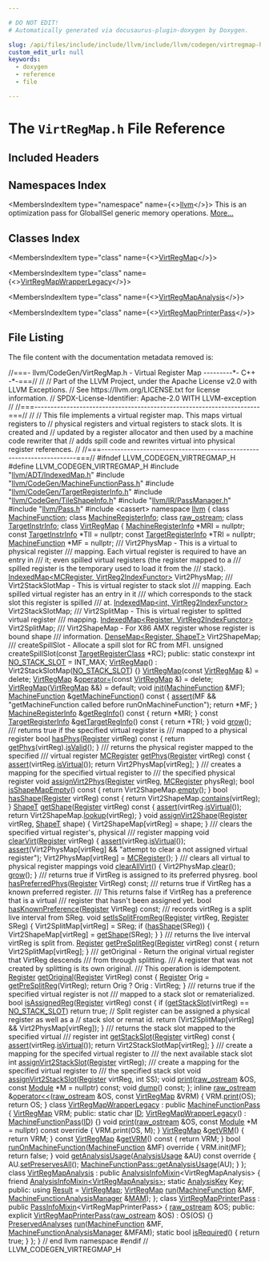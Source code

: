 ```yaml
---

# DO NOT EDIT!
# Automatically generated via docusaurus-plugin-doxygen by Doxygen.

slug: /api/files/include/include/llvm/include/llvm/codegen/virtregmap-h
custom_edit_url: null
keywords:
  - doxygen
  - reference
  - file

---
```





# The `VirtRegMap.h` File Reference

<DoxygenPage pluginConfig={pluginConfig}>



## Included Headers

<IncludesList>
<IncludesListItem
  filePath="llvm/ADT/IndexedMap.h"
  permalink="/docs/api/files/include/include/llvm/include/llvm/adt/indexedmap-h"
  isLocal="true" />
<IncludesListItem
  filePath="llvm/CodeGen/MachineFunctionPass.h"
  permalink="/docs/api/files/include/include/llvm/include/llvm/codegen/machinefunctionpass-h"
  isLocal="true" />
<IncludesListItem
  filePath="llvm/CodeGen/TargetRegisterInfo.h"
  permalink="/docs/api/files/include/include/llvm/include/llvm/codegen/targetregisterinfo-h"
  isLocal="true" />
<IncludesListItem
  filePath="llvm/CodeGen/TileShapeInfo.h"
  permalink="/docs/api/files/include/include/llvm/include/llvm/codegen/tileshapeinfo-h"
  isLocal="true" />
<IncludesListItem
  filePath="llvm/IR/PassManager.h"
  permalink="/docs/api/files/include/include/llvm/include/llvm/ir/passmanager-h"
  isLocal="true" />
<IncludesListItem
  filePath="llvm/Pass.h"
  permalink="/docs/api/files/include/include/llvm/pass-h"
  isLocal="true" />
<IncludesListItem
  filePath="cassert"
  permalink=""
  isLocal="false" />
</IncludesList>

## Namespaces Index

<MembersIndex>

<MembersIndexItem
  type="namespace"
  name={<><a href="/docs/api/namespaces/llvm">llvm</a></>}>
This is an optimization pass for GlobalISel generic memory operations. <a href="/docs/api/namespaces/llvm/#details">More...</a>
</MembersIndexItem>

</MembersIndex>

## Classes Index

<MembersIndex>

<MembersIndexItem
  type="class"
  name={<><a href="/docs/api/classes/llvm/virtregmap">VirtRegMap</a></>}>
</MembersIndexItem>

<MembersIndexItem
  type="class"
  name={<><a href="/docs/api/classes/llvm/virtregmapwrapperlegacy">VirtRegMapWrapperLegacy</a></>}>
</MembersIndexItem>

<MembersIndexItem
  type="class"
  name={<><a href="/docs/api/classes/llvm/virtregmapanalysis">VirtRegMapAnalysis</a></>}>
</MembersIndexItem>

<MembersIndexItem
  type="class"
  name={<><a href="/docs/api/classes/llvm/virtregmapprinterpass">VirtRegMapPrinterPass</a></>}>
</MembersIndexItem>

</MembersIndex>


## File Listing

The file content with the documentation metadata removed is:

<ProgramListing>

<Link id="l00001" /><CodeLine lineNumber="1"><span class="doxyHighlightComment">//===- llvm/CodeGen/VirtRegMap.h - Virtual Register Map ---------&#42;- C++ -&#42;-===//</span></CodeLine>
<Link id="l00002" /><CodeLine lineNumber="2"><span class="doxyHighlightComment">//</span></CodeLine>
<Link id="l00003" /><CodeLine lineNumber="3"><span class="doxyHighlightComment">// Part of the LLVM Project, under the Apache License v2.0 with LLVM Exceptions.</span></CodeLine>
<Link id="l00004" /><CodeLine lineNumber="4"><span class="doxyHighlightComment">// See https://llvm.org/LICENSE.txt for license information.</span></CodeLine>
<Link id="l00005" /><CodeLine lineNumber="5"><span class="doxyHighlightComment">// SPDX-License-Identifier: Apache-2.0 WITH LLVM-exception</span></CodeLine>
<Link id="l00006" /><CodeLine lineNumber="6"><span class="doxyHighlightComment">//</span></CodeLine>
<Link id="l00007" /><CodeLine lineNumber="7"><span class="doxyHighlightComment">//===----------------------------------------------------------------------===//</span></CodeLine>
<Link id="l00008" /><CodeLine lineNumber="8"><span class="doxyHighlightComment">//</span></CodeLine>
<Link id="l00009" /><CodeLine lineNumber="9"><span class="doxyHighlightComment">// This file implements a virtual register map. This maps virtual registers to</span></CodeLine>
<Link id="l00010" /><CodeLine lineNumber="10"><span class="doxyHighlightComment">// physical registers and virtual registers to stack slots. It is created and</span></CodeLine>
<Link id="l00011" /><CodeLine lineNumber="11"><span class="doxyHighlightComment">// updated by a register allocator and then used by a machine code rewriter that</span></CodeLine>
<Link id="l00012" /><CodeLine lineNumber="12"><span class="doxyHighlightComment">// adds spill code and rewrites virtual into physical register references.</span></CodeLine>
<Link id="l00013" /><CodeLine lineNumber="13"><span class="doxyHighlightComment">//</span></CodeLine>
<Link id="l00014" /><CodeLine lineNumber="14"><span class="doxyHighlightComment">//===----------------------------------------------------------------------===//</span></CodeLine>
<Link id="l00015" /><CodeLine lineNumber="15"></CodeLine>
<Link id="l00016" /><CodeLine lineNumber="16"><span class="doxyHighlightPreprocessor">#ifndef LLVM&#95;CODEGEN&#95;VIRTREGMAP&#95;H</span></CodeLine>
<Link id="l00017" /><CodeLine lineNumber="17"><span class="doxyHighlightPreprocessor">#define LLVM&#95;CODEGEN&#95;VIRTREGMAP&#95;H</span></CodeLine>
<Link id="l00018" /><CodeLine lineNumber="18"></CodeLine>
<Link id="l00019" /><CodeLine lineNumber="19"><span class="doxyHighlightPreprocessor">#include &quot;<a href="/docs/api/files/include/include/llvm/include/llvm/adt/indexedmap-h">llvm/ADT/IndexedMap.h</a>&quot;</span></CodeLine>
<Link id="l00020" /><CodeLine lineNumber="20"><span class="doxyHighlightPreprocessor">#include &quot;<a href="/docs/api/files/include/include/llvm/include/llvm/codegen/machinefunctionpass-h">llvm/CodeGen/MachineFunctionPass.h</a>&quot;</span></CodeLine>
<Link id="l00021" /><CodeLine lineNumber="21"><span class="doxyHighlightPreprocessor">#include &quot;<a href="/docs/api/files/include/include/llvm/include/llvm/codegen/targetregisterinfo-h">llvm/CodeGen/TargetRegisterInfo.h</a>&quot;</span></CodeLine>
<Link id="l00022" /><CodeLine lineNumber="22"><span class="doxyHighlightPreprocessor">#include &quot;<a href="/docs/api/files/include/include/llvm/include/llvm/codegen/tileshapeinfo-h">llvm/CodeGen/TileShapeInfo.h</a>&quot;</span></CodeLine>
<Link id="l00023" /><CodeLine lineNumber="23"><span class="doxyHighlightPreprocessor">#include &quot;<a href="/docs/api/files/include/include/llvm/include/llvm/ir/passmanager-h">llvm/IR/PassManager.h</a>&quot;</span></CodeLine>
<Link id="l00024" /><CodeLine lineNumber="24"><span class="doxyHighlightPreprocessor">#include &quot;<a href="/docs/api/files/include/include/llvm/pass-h">llvm/Pass.h</a>&quot;</span></CodeLine>
<Link id="l00025" /><CodeLine lineNumber="25"><span class="doxyHighlightPreprocessor">#include &lt;cassert&gt;</span></CodeLine>
<Link id="l00026" /><CodeLine lineNumber="26"></CodeLine>
<Link id="l00027" /><CodeLine lineNumber="27"><span class="doxyHighlightKeyword">namespace </span><span class="doxyHighlight"><a href="/docs/api/namespaces/llvm">llvm</a> &#123;</span></CodeLine>
<Link id="l00028" /><CodeLine lineNumber="28"></CodeLine>
<Link id="l00029" /><CodeLine lineNumber="29"><span class="doxyHighlightKeyword">class </span><span class="doxyHighlight"><a href="/docs/api/classes/llvm/machinefunction">MachineFunction</a>;</span></CodeLine>
<Link id="l00030" /><CodeLine lineNumber="30"><span class="doxyHighlightKeyword">class </span><span class="doxyHighlight"><a href="/docs/api/classes/llvm/machineregisterinfo">MachineRegisterInfo</a>;</span></CodeLine>
<Link id="l00031" /><CodeLine lineNumber="31"><span class="doxyHighlightKeyword">class </span><span class="doxyHighlight"><a href="/docs/api/classes/llvm/raw-ostream">raw&#95;ostream</a>;</span></CodeLine>
<Link id="l00032" /><CodeLine lineNumber="32"><span class="doxyHighlightKeyword">class </span><span class="doxyHighlight"><a href="/docs/api/classes/llvm/targetinstrinfo">TargetInstrInfo</a>;</span></CodeLine>
<Link id="l00033" /><CodeLine lineNumber="33"></CodeLine>
<Link id="l00034" /><CodeLine lineNumber="34" lineLink="/docs/api/classes/llvm/virtregmap"><span class="doxyHighlightKeyword">class </span><span class="doxyHighlight"><a href="/docs/api/classes/llvm/virtregmap/#a69fa879a33a59f14ca440c7ec9669a38">VirtRegMap</a> &#123;</span></CodeLine>
<Link id="l00035" /><CodeLine lineNumber="35"><span class="doxyHighlight">  <a href="/docs/api/classes/llvm/machineregisterinfo">MachineRegisterInfo</a> &#42;MRI = </span><span class="doxyHighlightKeyword">nullptr</span><span class="doxyHighlight">;</span></CodeLine>
<Link id="l00036" /><CodeLine lineNumber="36"><span class="doxyHighlight">  </span><span class="doxyHighlightKeyword">const</span><span class="doxyHighlight"> <a href="/docs/api/classes/llvm/targetinstrinfo">TargetInstrInfo</a> &#42;TII = </span><span class="doxyHighlightKeyword">nullptr</span><span class="doxyHighlight">;</span></CodeLine>
<Link id="l00037" /><CodeLine lineNumber="37"><span class="doxyHighlight">  </span><span class="doxyHighlightKeyword">const</span><span class="doxyHighlight"> <a href="/docs/api/classes/llvm/targetregisterinfo">TargetRegisterInfo</a> &#42;TRI = </span><span class="doxyHighlightKeyword">nullptr</span><span class="doxyHighlight">;</span></CodeLine>
<Link id="l00038" /><CodeLine lineNumber="38"><span class="doxyHighlight">  <a href="/docs/api/classes/llvm/machinefunction">MachineFunction</a> &#42;MF = </span><span class="doxyHighlightKeyword">nullptr</span><span class="doxyHighlight">;</span></CodeLine>
<Link id="l00039" /><CodeLine lineNumber="39"></CodeLine>
<Link id="l00040" /><CodeLine lineNumber="40"><span class="doxyHighlightComment">  /// Virt2PhysMap - This is a virtual to physical register</span></CodeLine>
<Link id="l00041" /><CodeLine lineNumber="41"><span class="doxyHighlightComment">  /// mapping. Each virtual register is required to have an entry in</span></CodeLine>
<Link id="l00042" /><CodeLine lineNumber="42"><span class="doxyHighlightComment">  /// it; even spilled virtual registers (the register mapped to a</span></CodeLine>
<Link id="l00043" /><CodeLine lineNumber="43"><span class="doxyHighlightComment">  /// spilled register is the temporary used to load it from the</span></CodeLine>
<Link id="l00044" /><CodeLine lineNumber="44"><span class="doxyHighlightComment">  /// stack).</span></CodeLine>
<Link id="l00045" /><CodeLine lineNumber="45"><span class="doxyHighlight">  <a href="/docs/api/classes/llvm/indexedmap">IndexedMap&lt;MCRegister, VirtReg2IndexFunctor&gt;</a> Virt2PhysMap;</span></CodeLine>
<Link id="l00046" /><CodeLine lineNumber="46"></CodeLine>
<Link id="l00047" /><CodeLine lineNumber="47"><span class="doxyHighlightComment">  /// Virt2StackSlotMap - This is virtual register to stack slot</span></CodeLine>
<Link id="l00048" /><CodeLine lineNumber="48"><span class="doxyHighlightComment">  /// mapping. Each spilled virtual register has an entry in it</span></CodeLine>
<Link id="l00049" /><CodeLine lineNumber="49"><span class="doxyHighlightComment">  /// which corresponds to the stack slot this register is spilled</span></CodeLine>
<Link id="l00050" /><CodeLine lineNumber="50"><span class="doxyHighlightComment">  /// at.</span></CodeLine>
<Link id="l00051" /><CodeLine lineNumber="51"><span class="doxyHighlight">  <a href="/docs/api/classes/llvm/indexedmap">IndexedMap&lt;int, VirtReg2IndexFunctor&gt;</a> Virt2StackSlotMap;</span></CodeLine>
<Link id="l00052" /><CodeLine lineNumber="52"></CodeLine>
<Link id="l00053" /><CodeLine lineNumber="53"><span class="doxyHighlightComment">  /// Virt2SplitMap - This is virtual register to splitted virtual register</span></CodeLine>
<Link id="l00054" /><CodeLine lineNumber="54"><span class="doxyHighlightComment">  /// mapping.</span></CodeLine>
<Link id="l00055" /><CodeLine lineNumber="55"><span class="doxyHighlight">  <a href="/docs/api/classes/llvm/indexedmap">IndexedMap&lt;Register, VirtReg2IndexFunctor&gt;</a> Virt2SplitMap;</span></CodeLine>
<Link id="l00056" /><CodeLine lineNumber="56"></CodeLine>
<Link id="l00057" /><CodeLine lineNumber="57"><span class="doxyHighlightComment">  /// Virt2ShapeMap - For X86 AMX register whose register is bound shape</span></CodeLine>
<Link id="l00058" /><CodeLine lineNumber="58"><span class="doxyHighlightComment">  /// information.</span></CodeLine>
<Link id="l00059" /><CodeLine lineNumber="59"><span class="doxyHighlight">  <a href="/docs/api/classes/llvm/densemap">DenseMap&lt;Register, ShapeT&gt;</a> Virt2ShapeMap;</span></CodeLine>
<Link id="l00060" /><CodeLine lineNumber="60"></CodeLine>
<Link id="l00061" /><CodeLine lineNumber="61"><span class="doxyHighlightComment">  /// createSpillSlot - Allocate a spill slot for RC from MFI.</span></CodeLine>
<Link id="l00062" /><CodeLine lineNumber="62"><span class="doxyHighlight">  </span><span class="doxyHighlightKeywordType">unsigned</span><span class="doxyHighlight"> createSpillSlot(</span><span class="doxyHighlightKeyword">const</span><span class="doxyHighlight"> <a href="/docs/api/classes/llvm/targetregisterclass">TargetRegisterClass</a> &#42;RC);</span></CodeLine>
<Link id="l00063" /><CodeLine lineNumber="63"></CodeLine>
<Link id="l00064" /><CodeLine lineNumber="64"><span class="doxyHighlightKeyword">public</span><span class="doxyHighlight">:</span></CodeLine>
<Link id="l00065" /><CodeLine lineNumber="65" lineLink="/docs/api/classes/llvm/virtregmap/#ad2e99ae080aa934d64b0ff504dab0158"><span class="doxyHighlight">  </span><span class="doxyHighlightKeyword">static</span><span class="doxyHighlight"> </span><span class="doxyHighlightKeyword">constexpr</span><span class="doxyHighlight"> </span><span class="doxyHighlightKeywordType">int</span><span class="doxyHighlight"> <a href="/docs/api/classes/llvm/virtregmap/#ad2e99ae080aa934d64b0ff504dab0158">NO&#95;STACK&#95;SLOT</a> = INT&#95;MAX;</span></CodeLine>
<Link id="l00066" /><CodeLine lineNumber="66"></CodeLine>
<Link id="l00067" /><CodeLine lineNumber="67" lineLink="/docs/api/classes/llvm/virtregmap/#a69fa879a33a59f14ca440c7ec9669a38"><span class="doxyHighlight">  <a href="/docs/api/classes/llvm/virtregmap/#a69fa879a33a59f14ca440c7ec9669a38">VirtRegMap</a>() : Virt2StackSlotMap(<a href="/docs/api/classes/llvm/virtregmap/#ad2e99ae080aa934d64b0ff504dab0158">NO&#95;STACK&#95;SLOT</a>) &#123;&#125;</span></CodeLine>
<Link id="l00068" /><CodeLine lineNumber="68" lineLink="/docs/api/classes/llvm/virtregmap/#a9017e7efa287f0d78d5072d2a26e9913"><span class="doxyHighlight">  <a href="/docs/api/classes/llvm/virtregmap/#a9017e7efa287f0d78d5072d2a26e9913">VirtRegMap</a>(</span><span class="doxyHighlightKeyword">const</span><span class="doxyHighlight"> <a href="/docs/api/classes/llvm/virtregmap/#a69fa879a33a59f14ca440c7ec9669a38">VirtRegMap</a> &amp;) = </span><span class="doxyHighlightKeyword">delete</span><span class="doxyHighlight">;</span></CodeLine>
<Link id="l00069" /><CodeLine lineNumber="69" lineLink="/docs/api/classes/llvm/virtregmap/#adf00a08991767e88031193592a29ab85"><span class="doxyHighlight">  <a href="/docs/api/classes/llvm/virtregmap/#a69fa879a33a59f14ca440c7ec9669a38">VirtRegMap</a> &amp;<a href="/docs/api/classes/llvm/virtregmap/#adf00a08991767e88031193592a29ab85">operator=</a>(</span><span class="doxyHighlightKeyword">const</span><span class="doxyHighlight"> <a href="/docs/api/classes/llvm/virtregmap/#a69fa879a33a59f14ca440c7ec9669a38">VirtRegMap</a> &amp;) = </span><span class="doxyHighlightKeyword">delete</span><span class="doxyHighlight">;</span></CodeLine>
<Link id="l00070" /><CodeLine lineNumber="70" lineLink="/docs/api/classes/llvm/virtregmap/#a8479febdfe5f9093009aecb7d0fae952"><span class="doxyHighlight">  <a href="/docs/api/classes/llvm/virtregmap/#a8479febdfe5f9093009aecb7d0fae952">VirtRegMap</a>(<a href="/docs/api/classes/llvm/virtregmap/#a69fa879a33a59f14ca440c7ec9669a38">VirtRegMap</a> &amp;&amp;) = </span><span class="doxyHighlightKeywordFlow">default</span><span class="doxyHighlight">;</span></CodeLine>
<Link id="l00071" /><CodeLine lineNumber="71"></CodeLine>
<Link id="l00072" /><CodeLine lineNumber="72" lineLink="/docs/api/classes/llvm/virtregmap/#a1a06f2509b5f901646c6498e9a0e8d4f"><span class="doxyHighlight">  </span><span class="doxyHighlightKeywordType">void</span><span class="doxyHighlight"> <a href="/docs/api/classes/llvm/virtregmap/#a1a06f2509b5f901646c6498e9a0e8d4f">init</a>(<a href="/docs/api/classes/llvm/machinefunction">MachineFunction</a> &amp;MF);</span></CodeLine>
<Link id="l00073" /><CodeLine lineNumber="73"></CodeLine>
<Link id="l00074" /><CodeLine lineNumber="74" lineLink="/docs/api/classes/llvm/virtregmap/#a7619711af4bb95253dea3e0783400f26"><span class="doxyHighlight">  <a href="/docs/api/classes/llvm/machinefunction">MachineFunction</a> &amp;<a href="/docs/api/classes/llvm/virtregmap/#a7619711af4bb95253dea3e0783400f26">getMachineFunction</a>()</span><span class="doxyHighlightKeyword"> const </span><span class="doxyHighlight">&#123;</span></CodeLine>
<Link id="l00075" /><CodeLine lineNumber="75"><span class="doxyHighlight">    <a href="/docs/api/files/lib/lib/target/lib/target/amdgpu/silowercontrolflow-cpp/#a4868c5d81c5ccc98c47aeab6244346a0">assert</a>(MF &amp;&amp; </span><span class="doxyHighlightStringLiteral">&quot;getMachineFunction called before runOnMachineFunction&quot;</span><span class="doxyHighlight">);</span></CodeLine>
<Link id="l00076" /><CodeLine lineNumber="76"><span class="doxyHighlight">    </span><span class="doxyHighlightKeywordFlow">return</span><span class="doxyHighlight"> &#42;MF;</span></CodeLine>
<Link id="l00077" /><CodeLine lineNumber="77"><span class="doxyHighlight">  &#125;</span></CodeLine>
<Link id="l00078" /><CodeLine lineNumber="78"></CodeLine>
<Link id="l00079" /><CodeLine lineNumber="79" lineLink="/docs/api/classes/llvm/virtregmap/#a5b03bffeedbff2a86dfe427fd90c1465"><span class="doxyHighlight">  <a href="/docs/api/classes/llvm/machineregisterinfo">MachineRegisterInfo</a> &amp;<a href="/docs/api/classes/llvm/virtregmap/#a5b03bffeedbff2a86dfe427fd90c1465">getRegInfo</a>()</span><span class="doxyHighlightKeyword"> const </span><span class="doxyHighlight">&#123; </span><span class="doxyHighlightKeywordFlow">return</span><span class="doxyHighlight"> &#42;MRI; &#125;</span></CodeLine>
<Link id="l00080" /><CodeLine lineNumber="80" lineLink="/docs/api/classes/llvm/virtregmap/#adb16c0664049f377c9ff542829013a75"><span class="doxyHighlight">  </span><span class="doxyHighlightKeyword">const</span><span class="doxyHighlight"> <a href="/docs/api/classes/llvm/targetregisterinfo">TargetRegisterInfo</a> &amp;<a href="/docs/api/classes/llvm/virtregmap/#adb16c0664049f377c9ff542829013a75">getTargetRegInfo</a>()</span><span class="doxyHighlightKeyword"> const </span><span class="doxyHighlight">&#123; </span><span class="doxyHighlightKeywordFlow">return</span><span class="doxyHighlight"> &#42;TRI; &#125;</span></CodeLine>
<Link id="l00081" /><CodeLine lineNumber="81"></CodeLine>
<Link id="l00082" /><CodeLine lineNumber="82"><span class="doxyHighlight">  </span><span class="doxyHighlightKeywordType">void</span><span class="doxyHighlight"> <a href="/docs/api/classes/llvm/virtregmap/#a8d5afab2fece1568139a0c2784f0e481">grow</a>();</span></CodeLine>
<Link id="l00083" /><CodeLine lineNumber="83"></CodeLine>
<Link id="l00084" /><CodeLine lineNumber="84"><span class="doxyHighlightComment">  /// returns true if the specified virtual register is</span></CodeLine>
<Link id="l00085" /><CodeLine lineNumber="85"><span class="doxyHighlightComment">  /// mapped to a physical register</span></CodeLine>
<Link id="l00086" /><CodeLine lineNumber="86" lineLink="/docs/api/classes/llvm/virtregmap/#ab28bf4ffd3e2223dab0527c9d7e18288"><span class="doxyHighlight">  </span><span class="doxyHighlightKeywordType">bool</span><span class="doxyHighlight"> <a href="/docs/api/classes/llvm/virtregmap/#ab28bf4ffd3e2223dab0527c9d7e18288">hasPhys</a>(<a href="/docs/api/classes/llvm/register">Register</a> virtReg)</span><span class="doxyHighlightKeyword"> const </span><span class="doxyHighlight">&#123; </span><span class="doxyHighlightKeywordFlow">return</span><span class="doxyHighlight"> <a href="/docs/api/classes/llvm/virtregmap/#a785a4e2daf4e5bf3f0836adbc4fb7e65">getPhys</a>(virtReg).<a href="/docs/api/classes/llvm/mcregister/#a127e2906913fb89109f3e86397a559ad">isValid</a>(); &#125;</span></CodeLine>
<Link id="l00087" /><CodeLine lineNumber="87"></CodeLine>
<Link id="l00088" /><CodeLine lineNumber="88"><span class="doxyHighlightComment">  /// returns the physical register mapped to the specified</span></CodeLine>
<Link id="l00089" /><CodeLine lineNumber="89"><span class="doxyHighlightComment">  /// virtual register</span></CodeLine>
<Link id="l00090" /><CodeLine lineNumber="90" lineLink="/docs/api/classes/llvm/virtregmap/#a785a4e2daf4e5bf3f0836adbc4fb7e65"><span class="doxyHighlight">  <a href="/docs/api/classes/llvm/mcregister">MCRegister</a> <a href="/docs/api/classes/llvm/virtregmap/#a785a4e2daf4e5bf3f0836adbc4fb7e65">getPhys</a>(<a href="/docs/api/classes/llvm/register">Register</a> virtReg)</span><span class="doxyHighlightKeyword"> const </span><span class="doxyHighlight">&#123;</span></CodeLine>
<Link id="l00091" /><CodeLine lineNumber="91"><span class="doxyHighlight">    <a href="/docs/api/files/lib/lib/target/lib/target/amdgpu/silowercontrolflow-cpp/#a4868c5d81c5ccc98c47aeab6244346a0">assert</a>(virtReg.<a href="/docs/api/classes/llvm/register/#ab203bbcbc320180b1da9e9a92ee0c784">isVirtual</a>());</span></CodeLine>
<Link id="l00092" /><CodeLine lineNumber="92"><span class="doxyHighlight">    </span><span class="doxyHighlightKeywordFlow">return</span><span class="doxyHighlight"> Virt2PhysMap&#91;virtReg&#93;;</span></CodeLine>
<Link id="l00093" /><CodeLine lineNumber="93"><span class="doxyHighlight">  &#125;</span></CodeLine>
<Link id="l00094" /><CodeLine lineNumber="94"></CodeLine>
<Link id="l00095" /><CodeLine lineNumber="95"><span class="doxyHighlightComment">  /// creates a mapping for the specified virtual register to</span></CodeLine>
<Link id="l00096" /><CodeLine lineNumber="96"><span class="doxyHighlightComment">  /// the specified physical register</span></CodeLine>
<Link id="l00097" /><CodeLine lineNumber="97"><span class="doxyHighlight">  </span><span class="doxyHighlightKeywordType">void</span><span class="doxyHighlight"> <a href="/docs/api/classes/llvm/virtregmap/#a7483a2fa0354b8fa3298ab99f41ce0d4">assignVirt2Phys</a>(<a href="/docs/api/classes/llvm/register">Register</a> virtReg, <a href="/docs/api/classes/llvm/mcregister">MCRegister</a> physReg);</span></CodeLine>
<Link id="l00098" /><CodeLine lineNumber="98"></CodeLine>
<Link id="l00099" /><CodeLine lineNumber="99" lineLink="/docs/api/classes/llvm/virtregmap/#af0653b6b211a32dda8152d3177e11aa4"><span class="doxyHighlight">  </span><span class="doxyHighlightKeywordType">bool</span><span class="doxyHighlight"> <a href="/docs/api/classes/llvm/virtregmap/#af0653b6b211a32dda8152d3177e11aa4">isShapeMapEmpty</a>()</span><span class="doxyHighlightKeyword"> const </span><span class="doxyHighlight">&#123; </span><span class="doxyHighlightKeywordFlow">return</span><span class="doxyHighlight"> Virt2ShapeMap.<a href="/docs/api/classes/llvm/densemapbase/#a49c487a9395a6c384be8544cfb2cfccf">empty</a>(); &#125;</span></CodeLine>
<Link id="l00100" /><CodeLine lineNumber="100"></CodeLine>
<Link id="l00101" /><CodeLine lineNumber="101" lineLink="/docs/api/classes/llvm/virtregmap/#a3d1e9b1a4148131fa20946943f7b1449"><span class="doxyHighlight">  </span><span class="doxyHighlightKeywordType">bool</span><span class="doxyHighlight"> <a href="/docs/api/classes/llvm/virtregmap/#a3d1e9b1a4148131fa20946943f7b1449">hasShape</a>(<a href="/docs/api/classes/llvm/register">Register</a> virtReg)</span><span class="doxyHighlightKeyword"> const </span><span class="doxyHighlight">&#123;</span></CodeLine>
<Link id="l00102" /><CodeLine lineNumber="102"><span class="doxyHighlight">    </span><span class="doxyHighlightKeywordFlow">return</span><span class="doxyHighlight"> Virt2ShapeMap.<a href="/docs/api/classes/llvm/densemapbase/#a836d9cba6deced0bb1fa7333ce5afd3a">contains</a>(virtReg);</span></CodeLine>
<Link id="l00103" /><CodeLine lineNumber="103"><span class="doxyHighlight">  &#125;</span></CodeLine>
<Link id="l00104" /><CodeLine lineNumber="104"></CodeLine>
<Link id="l00105" /><CodeLine lineNumber="105" lineLink="/docs/api/classes/llvm/virtregmap/#a5bdec6932a16e4d542bd8773fcb50acb"><span class="doxyHighlight">  <a href="/docs/api/classes/llvm/shapet">ShapeT</a> <a href="/docs/api/classes/llvm/virtregmap/#a5bdec6932a16e4d542bd8773fcb50acb">getShape</a>(<a href="/docs/api/classes/llvm/register">Register</a> virtReg)</span><span class="doxyHighlightKeyword"> const </span><span class="doxyHighlight">&#123;</span></CodeLine>
<Link id="l00106" /><CodeLine lineNumber="106"><span class="doxyHighlight">    <a href="/docs/api/files/lib/lib/target/lib/target/amdgpu/silowercontrolflow-cpp/#a4868c5d81c5ccc98c47aeab6244346a0">assert</a>(virtReg.<a href="/docs/api/classes/llvm/register/#ab203bbcbc320180b1da9e9a92ee0c784">isVirtual</a>());</span></CodeLine>
<Link id="l00107" /><CodeLine lineNumber="107"><span class="doxyHighlight">    </span><span class="doxyHighlightKeywordFlow">return</span><span class="doxyHighlight"> Virt2ShapeMap.<a href="/docs/api/classes/llvm/densemapbase/#a0b2ca98dc28c61793ff5c90d23e5f14e">lookup</a>(virtReg);</span></CodeLine>
<Link id="l00108" /><CodeLine lineNumber="108"><span class="doxyHighlight">  &#125;</span></CodeLine>
<Link id="l00109" /><CodeLine lineNumber="109"></CodeLine>
<Link id="l00110" /><CodeLine lineNumber="110" lineLink="/docs/api/classes/llvm/virtregmap/#ac75c4794d822351e963610133d4dc701"><span class="doxyHighlight">  </span><span class="doxyHighlightKeywordType">void</span><span class="doxyHighlight"> <a href="/docs/api/classes/llvm/virtregmap/#ac75c4794d822351e963610133d4dc701">assignVirt2Shape</a>(<a href="/docs/api/classes/llvm/register">Register</a> virtReg, <a href="/docs/api/classes/llvm/shapet">ShapeT</a> shape) &#123;</span></CodeLine>
<Link id="l00111" /><CodeLine lineNumber="111"><span class="doxyHighlight">    Virt2ShapeMap&#91;virtReg&#93; = shape;</span></CodeLine>
<Link id="l00112" /><CodeLine lineNumber="112"><span class="doxyHighlight">  &#125;</span></CodeLine>
<Link id="l00113" /><CodeLine lineNumber="113"></CodeLine>
<Link id="l00114" /><CodeLine lineNumber="114"><span class="doxyHighlightComment">  /// clears the specified virtual register&#39;s, physical</span></CodeLine>
<Link id="l00115" /><CodeLine lineNumber="115"><span class="doxyHighlightComment">  /// register mapping</span></CodeLine>
<Link id="l00116" /><CodeLine lineNumber="116" lineLink="/docs/api/classes/llvm/virtregmap/#a2d25688d9c61100ba6a5dea48771ecde"><span class="doxyHighlight">  </span><span class="doxyHighlightKeywordType">void</span><span class="doxyHighlight"> <a href="/docs/api/classes/llvm/virtregmap/#a2d25688d9c61100ba6a5dea48771ecde">clearVirt</a>(<a href="/docs/api/classes/llvm/register">Register</a> virtReg) &#123;</span></CodeLine>
<Link id="l00117" /><CodeLine lineNumber="117"><span class="doxyHighlight">    <a href="/docs/api/files/lib/lib/target/lib/target/amdgpu/silowercontrolflow-cpp/#a4868c5d81c5ccc98c47aeab6244346a0">assert</a>(virtReg.<a href="/docs/api/classes/llvm/register/#ab203bbcbc320180b1da9e9a92ee0c784">isVirtual</a>());</span></CodeLine>
<Link id="l00118" /><CodeLine lineNumber="118"><span class="doxyHighlight">    <a href="/docs/api/files/lib/lib/target/lib/target/amdgpu/silowercontrolflow-cpp/#a4868c5d81c5ccc98c47aeab6244346a0">assert</a>(Virt2PhysMap&#91;virtReg&#93; &amp;&amp;</span></CodeLine>
<Link id="l00119" /><CodeLine lineNumber="119"><span class="doxyHighlight">           </span><span class="doxyHighlightStringLiteral">&quot;attempt to clear a not assigned virtual register&quot;</span><span class="doxyHighlight">);</span></CodeLine>
<Link id="l00120" /><CodeLine lineNumber="120"><span class="doxyHighlight">    Virt2PhysMap&#91;virtReg&#93; = <a href="/docs/api/classes/llvm/mcregister">MCRegister</a>();</span></CodeLine>
<Link id="l00121" /><CodeLine lineNumber="121"><span class="doxyHighlight">  &#125;</span></CodeLine>
<Link id="l00122" /><CodeLine lineNumber="122"></CodeLine>
<Link id="l00123" /><CodeLine lineNumber="123"><span class="doxyHighlightComment">  /// clears all virtual to physical register mappings</span></CodeLine>
<Link id="l00124" /><CodeLine lineNumber="124" lineLink="/docs/api/classes/llvm/virtregmap/#a35ab2e8cafc507db705e2eeae719ae5c"><span class="doxyHighlight">  </span><span class="doxyHighlightKeywordType">void</span><span class="doxyHighlight"> <a href="/docs/api/classes/llvm/virtregmap/#a35ab2e8cafc507db705e2eeae719ae5c">clearAllVirt</a>() &#123;</span></CodeLine>
<Link id="l00125" /><CodeLine lineNumber="125"><span class="doxyHighlight">    Virt2PhysMap.<a href="/docs/api/classes/llvm/indexedmap/#ac835fc191baf29fc0fd54d1c41146868">clear</a>();</span></CodeLine>
<Link id="l00126" /><CodeLine lineNumber="126"><span class="doxyHighlight">    <a href="/docs/api/classes/llvm/virtregmap/#a8d5afab2fece1568139a0c2784f0e481">grow</a>();</span></CodeLine>
<Link id="l00127" /><CodeLine lineNumber="127"><span class="doxyHighlight">  &#125;</span></CodeLine>
<Link id="l00128" /><CodeLine lineNumber="128"></CodeLine>
<Link id="l00129" /><CodeLine lineNumber="129"><span class="doxyHighlightComment">  /// returns true if VirtReg is assigned to its preferred physreg.</span></CodeLine>
<Link id="l00130" /><CodeLine lineNumber="130"><span class="doxyHighlight">  </span><span class="doxyHighlightKeywordType">bool</span><span class="doxyHighlight"> <a href="/docs/api/classes/llvm/virtregmap/#a4af3414dbf16e5eb1b862c7cf35ed83c">hasPreferredPhys</a>(<a href="/docs/api/classes/llvm/register">Register</a> VirtReg) </span><span class="doxyHighlightKeyword">const</span><span class="doxyHighlight">;</span></CodeLine>
<Link id="l00131" /><CodeLine lineNumber="131"></CodeLine>
<Link id="l00132" /><CodeLine lineNumber="132"><span class="doxyHighlightComment">  /// returns true if VirtReg has a known preferred register.</span></CodeLine>
<Link id="l00133" /><CodeLine lineNumber="133"><span class="doxyHighlightComment">  /// This returns false if VirtReg has a preference that is a virtual</span></CodeLine>
<Link id="l00134" /><CodeLine lineNumber="134"><span class="doxyHighlightComment">  /// register that hasn&#39;t been assigned yet.</span></CodeLine>
<Link id="l00135" /><CodeLine lineNumber="135"><span class="doxyHighlight">  </span><span class="doxyHighlightKeywordType">bool</span><span class="doxyHighlight"> <a href="/docs/api/classes/llvm/virtregmap/#a103071c94c9a366fd2d96f5953871dde">hasKnownPreference</a>(<a href="/docs/api/classes/llvm/register">Register</a> VirtReg) </span><span class="doxyHighlightKeyword">const</span><span class="doxyHighlight">;</span></CodeLine>
<Link id="l00136" /><CodeLine lineNumber="136"></CodeLine>
<Link id="l00137" /><CodeLine lineNumber="137"><span class="doxyHighlightComment">  /// records virtReg is a split live interval from SReg.</span></CodeLine>
<Link id="l00138" /><CodeLine lineNumber="138" lineLink="/docs/api/classes/llvm/virtregmap/#a37b7b231e8677fb4c83572d6f4bedaa1"><span class="doxyHighlight">  </span><span class="doxyHighlightKeywordType">void</span><span class="doxyHighlight"> <a href="/docs/api/classes/llvm/virtregmap/#a37b7b231e8677fb4c83572d6f4bedaa1">setIsSplitFromReg</a>(<a href="/docs/api/classes/llvm/register">Register</a> virtReg, <a href="/docs/api/classes/llvm/register">Register</a> SReg) &#123;</span></CodeLine>
<Link id="l00139" /><CodeLine lineNumber="139"><span class="doxyHighlight">    Virt2SplitMap&#91;virtReg&#93; = SReg;</span></CodeLine>
<Link id="l00140" /><CodeLine lineNumber="140"><span class="doxyHighlight">    </span><span class="doxyHighlightKeywordFlow">if</span><span class="doxyHighlight"> (<a href="/docs/api/classes/llvm/virtregmap/#a3d1e9b1a4148131fa20946943f7b1449">hasShape</a>(SReg)) &#123;</span></CodeLine>
<Link id="l00141" /><CodeLine lineNumber="141"><span class="doxyHighlight">      Virt2ShapeMap&#91;virtReg&#93; = <a href="/docs/api/classes/llvm/virtregmap/#a5bdec6932a16e4d542bd8773fcb50acb">getShape</a>(SReg);</span></CodeLine>
<Link id="l00142" /><CodeLine lineNumber="142"><span class="doxyHighlight">    &#125;</span></CodeLine>
<Link id="l00143" /><CodeLine lineNumber="143"><span class="doxyHighlight">  &#125;</span></CodeLine>
<Link id="l00144" /><CodeLine lineNumber="144"></CodeLine>
<Link id="l00145" /><CodeLine lineNumber="145"><span class="doxyHighlightComment">  /// returns the live interval virtReg is split from.</span></CodeLine>
<Link id="l00146" /><CodeLine lineNumber="146" lineLink="/docs/api/classes/llvm/virtregmap/#a582c4d764e37313a1bc6dff1a727e752"><span class="doxyHighlight">  <a href="/docs/api/classes/llvm/register">Register</a> <a href="/docs/api/classes/llvm/virtregmap/#a582c4d764e37313a1bc6dff1a727e752">getPreSplitReg</a>(<a href="/docs/api/classes/llvm/register">Register</a> virtReg)</span><span class="doxyHighlightKeyword"> const </span><span class="doxyHighlight">&#123;</span></CodeLine>
<Link id="l00147" /><CodeLine lineNumber="147"><span class="doxyHighlight">    </span><span class="doxyHighlightKeywordFlow">return</span><span class="doxyHighlight"> Virt2SplitMap&#91;virtReg&#93;;</span></CodeLine>
<Link id="l00148" /><CodeLine lineNumber="148"><span class="doxyHighlight">  &#125;</span></CodeLine>
<Link id="l00149" /><CodeLine lineNumber="149"></CodeLine>
<Link id="l00150" /><CodeLine lineNumber="150"><span class="doxyHighlightComment">  /// getOriginal - Return the original virtual register that VirtReg descends</span></CodeLine>
<Link id="l00151" /><CodeLine lineNumber="151"><span class="doxyHighlightComment">  /// from through splitting.</span></CodeLine>
<Link id="l00152" /><CodeLine lineNumber="152"><span class="doxyHighlightComment">  /// A register that was not created by splitting is its own original.</span></CodeLine>
<Link id="l00153" /><CodeLine lineNumber="153"><span class="doxyHighlightComment">  /// This operation is idempotent.</span></CodeLine>
<Link id="l00154" /><CodeLine lineNumber="154" lineLink="/docs/api/classes/llvm/virtregmap/#a4d88862090bbf71af421aacae8f12866"><span class="doxyHighlight">  <a href="/docs/api/classes/llvm/register">Register</a> <a href="/docs/api/classes/llvm/virtregmap/#a4d88862090bbf71af421aacae8f12866">getOriginal</a>(<a href="/docs/api/classes/llvm/register">Register</a> VirtReg)</span><span class="doxyHighlightKeyword"> const </span><span class="doxyHighlight">&#123;</span></CodeLine>
<Link id="l00155" /><CodeLine lineNumber="155"><span class="doxyHighlight">    <a href="/docs/api/classes/llvm/register">Register</a> Orig = <a href="/docs/api/classes/llvm/virtregmap/#a582c4d764e37313a1bc6dff1a727e752">getPreSplitReg</a>(VirtReg);</span></CodeLine>
<Link id="l00156" /><CodeLine lineNumber="156"><span class="doxyHighlight">    </span><span class="doxyHighlightKeywordFlow">return</span><span class="doxyHighlight"> Orig ? Orig : VirtReg;</span></CodeLine>
<Link id="l00157" /><CodeLine lineNumber="157"><span class="doxyHighlight">  &#125;</span></CodeLine>
<Link id="l00158" /><CodeLine lineNumber="158"></CodeLine>
<Link id="l00159" /><CodeLine lineNumber="159"><span class="doxyHighlightComment">  /// returns true if the specified virtual register is not</span></CodeLine>
<Link id="l00160" /><CodeLine lineNumber="160"><span class="doxyHighlightComment">  /// mapped to a stack slot or rematerialized.</span></CodeLine>
<Link id="l00161" /><CodeLine lineNumber="161" lineLink="/docs/api/classes/llvm/virtregmap/#ad0df6033e4012261f7531e62274cf99c"><span class="doxyHighlight">  </span><span class="doxyHighlightKeywordType">bool</span><span class="doxyHighlight"> <a href="/docs/api/classes/llvm/virtregmap/#ad0df6033e4012261f7531e62274cf99c">isAssignedReg</a>(<a href="/docs/api/classes/llvm/register">Register</a> virtReg)</span><span class="doxyHighlightKeyword"> const </span><span class="doxyHighlight">&#123;</span></CodeLine>
<Link id="l00162" /><CodeLine lineNumber="162"><span class="doxyHighlight">    </span><span class="doxyHighlightKeywordFlow">if</span><span class="doxyHighlight"> (<a href="/docs/api/classes/llvm/virtregmap/#a32846fd2d98022e7b336962f85411a42">getStackSlot</a>(virtReg) == <a href="/docs/api/classes/llvm/virtregmap/#ad2e99ae080aa934d64b0ff504dab0158">NO&#95;STACK&#95;SLOT</a>)</span></CodeLine>
<Link id="l00163" /><CodeLine lineNumber="163"><span class="doxyHighlight">      </span><span class="doxyHighlightKeywordFlow">return</span><span class="doxyHighlight"> </span><span class="doxyHighlightKeyword">true</span><span class="doxyHighlight">;</span></CodeLine>
<Link id="l00164" /><CodeLine lineNumber="164"><span class="doxyHighlight">    </span><span class="doxyHighlightComment">// Split register can be assigned a physical register as well as a</span></CodeLine>
<Link id="l00165" /><CodeLine lineNumber="165"><span class="doxyHighlight">    </span><span class="doxyHighlightComment">// stack slot or remat id.</span></CodeLine>
<Link id="l00166" /><CodeLine lineNumber="166"><span class="doxyHighlight">    </span><span class="doxyHighlightKeywordFlow">return</span><span class="doxyHighlight"> (Virt2SplitMap&#91;virtReg&#93; &amp;&amp; Virt2PhysMap&#91;virtReg&#93;);</span></CodeLine>
<Link id="l00167" /><CodeLine lineNumber="167"><span class="doxyHighlight">  &#125;</span></CodeLine>
<Link id="l00168" /><CodeLine lineNumber="168"></CodeLine>
<Link id="l00169" /><CodeLine lineNumber="169"><span class="doxyHighlightComment">  /// returns the stack slot mapped to the specified virtual</span></CodeLine>
<Link id="l00170" /><CodeLine lineNumber="170"><span class="doxyHighlightComment">  /// register</span></CodeLine>
<Link id="l00171" /><CodeLine lineNumber="171" lineLink="/docs/api/classes/llvm/virtregmap/#a32846fd2d98022e7b336962f85411a42"><span class="doxyHighlight">  </span><span class="doxyHighlightKeywordType">int</span><span class="doxyHighlight"> <a href="/docs/api/classes/llvm/virtregmap/#a32846fd2d98022e7b336962f85411a42">getStackSlot</a>(<a href="/docs/api/classes/llvm/register">Register</a> virtReg)</span><span class="doxyHighlightKeyword"> const </span><span class="doxyHighlight">&#123;</span></CodeLine>
<Link id="l00172" /><CodeLine lineNumber="172"><span class="doxyHighlight">    <a href="/docs/api/files/lib/lib/target/lib/target/amdgpu/silowercontrolflow-cpp/#a4868c5d81c5ccc98c47aeab6244346a0">assert</a>(virtReg.<a href="/docs/api/classes/llvm/register/#ab203bbcbc320180b1da9e9a92ee0c784">isVirtual</a>());</span></CodeLine>
<Link id="l00173" /><CodeLine lineNumber="173"><span class="doxyHighlight">    </span><span class="doxyHighlightKeywordFlow">return</span><span class="doxyHighlight"> Virt2StackSlotMap&#91;virtReg&#93;;</span></CodeLine>
<Link id="l00174" /><CodeLine lineNumber="174"><span class="doxyHighlight">  &#125;</span></CodeLine>
<Link id="l00175" /><CodeLine lineNumber="175"></CodeLine>
<Link id="l00176" /><CodeLine lineNumber="176"><span class="doxyHighlightComment">  /// create a mapping for the specifed virtual register to</span></CodeLine>
<Link id="l00177" /><CodeLine lineNumber="177"><span class="doxyHighlightComment">  /// the next available stack slot</span></CodeLine>
<Link id="l00178" /><CodeLine lineNumber="178"><span class="doxyHighlight">  </span><span class="doxyHighlightKeywordType">int</span><span class="doxyHighlight"> <a href="/docs/api/classes/llvm/virtregmap/#a1ae60b2416ed4d106a241c6874c1992d">assignVirt2StackSlot</a>(<a href="/docs/api/classes/llvm/register">Register</a> virtReg);</span></CodeLine>
<Link id="l00179" /><CodeLine lineNumber="179"></CodeLine>
<Link id="l00180" /><CodeLine lineNumber="180"><span class="doxyHighlightComment">  /// create a mapping for the specified virtual register to</span></CodeLine>
<Link id="l00181" /><CodeLine lineNumber="181"><span class="doxyHighlightComment">  /// the specified stack slot</span></CodeLine>
<Link id="l00182" /><CodeLine lineNumber="182"><span class="doxyHighlight">  </span><span class="doxyHighlightKeywordType">void</span><span class="doxyHighlight"> <a href="/docs/api/classes/llvm/virtregmap/#a1ae60b2416ed4d106a241c6874c1992d">assignVirt2StackSlot</a>(<a href="/docs/api/classes/llvm/register">Register</a> virtReg, </span><span class="doxyHighlightKeywordType">int</span><span class="doxyHighlight"> SS);</span></CodeLine>
<Link id="l00183" /><CodeLine lineNumber="183"></CodeLine>
<Link id="l00184" /><CodeLine lineNumber="184"><span class="doxyHighlight">  </span><span class="doxyHighlightKeywordType">void</span><span class="doxyHighlight"> <a href="/docs/api/classes/llvm/virtregmap/#a7fa4b2ab2c4e30ebbb80c8384dc9ddd3">print</a>(<a href="/docs/api/classes/llvm/raw-ostream">raw&#95;ostream</a> &amp;OS, </span><span class="doxyHighlightKeyword">const</span><span class="doxyHighlight"> <a href="/docs/api/classes/llvm/module">Module</a> &#42;M = </span><span class="doxyHighlightKeyword">nullptr</span><span class="doxyHighlight">) </span><span class="doxyHighlightKeyword">const</span><span class="doxyHighlight">;</span></CodeLine>
<Link id="l00185" /><CodeLine lineNumber="185"><span class="doxyHighlight">  </span><span class="doxyHighlightKeywordType">void</span><span class="doxyHighlight"> <a href="/docs/api/classes/llvm/virtregmap/#a570cc2ad4630f9e1adf4576e36507449">dump</a>() </span><span class="doxyHighlightKeyword">const</span><span class="doxyHighlight">;</span></CodeLine>
<Link id="l00186" /><CodeLine lineNumber="186"><span class="doxyHighlight">&#125;;</span></CodeLine>
<Link id="l00187" /><CodeLine lineNumber="187"></CodeLine>
<Link id="l00188" /><CodeLine lineNumber="188" lineLink="/docs/api/namespaces/llvm/#a071a500925a47bb844a0ad854252821c"><span class="doxyHighlightKeyword">inline</span><span class="doxyHighlight"> <a href="/docs/api/classes/llvm/raw-ostream">raw&#95;ostream</a> &amp;<a href="/docs/api/namespaces/llvm/#ab89f1db02887aa569176f0e29622eb47">operator&lt;&lt;</a>(<a href="/docs/api/classes/llvm/raw-ostream">raw&#95;ostream</a> &amp;OS, </span><span class="doxyHighlightKeyword">const</span><span class="doxyHighlight"> <a href="/docs/api/classes/llvm/virtregmap">VirtRegMap</a> &amp;VRM) &#123;</span></CodeLine>
<Link id="l00189" /><CodeLine lineNumber="189"><span class="doxyHighlight">  VRM.<a href="/docs/api/classes/llvm/virtregmap/#a7fa4b2ab2c4e30ebbb80c8384dc9ddd3">print</a>(OS);</span></CodeLine>
<Link id="l00190" /><CodeLine lineNumber="190"><span class="doxyHighlight">  </span><span class="doxyHighlightKeywordFlow">return</span><span class="doxyHighlight"> OS;</span></CodeLine>
<Link id="l00191" /><CodeLine lineNumber="191"><span class="doxyHighlight">&#125;</span></CodeLine>
<Link id="l00192" /><CodeLine lineNumber="192"></CodeLine>
<Link id="l00193" /><CodeLine lineNumber="193" lineLink="/docs/api/classes/llvm/virtregmapwrapperlegacy"><span class="doxyHighlightKeyword">class </span><span class="doxyHighlight"><a href="/docs/api/classes/llvm/virtregmapwrapperlegacy/#a1b98a729d403e13e590f8dc83ac1b847">VirtRegMapWrapperLegacy</a> : </span><span class="doxyHighlightKeyword">public</span><span class="doxyHighlight"> <a href="/docs/api/classes/llvm/machinefunctionpass/#a29c81d2386f4a727c6d33413807530c8">MachineFunctionPass</a> &#123;</span></CodeLine>
<Link id="l00194" /><CodeLine lineNumber="194"><span class="doxyHighlight">  <a href="/docs/api/classes/llvm/virtregmap">VirtRegMap</a> VRM;</span></CodeLine>
<Link id="l00195" /><CodeLine lineNumber="195"></CodeLine>
<Link id="l00196" /><CodeLine lineNumber="196"><span class="doxyHighlightKeyword">public</span><span class="doxyHighlight">:</span></CodeLine>
<Link id="l00197" /><CodeLine lineNumber="197" lineLink="/docs/api/classes/llvm/virtregmapwrapperlegacy/#a8f8f960f62f49ec8fecbe4f75c7f1c20"><span class="doxyHighlight">  </span><span class="doxyHighlightKeyword">static</span><span class="doxyHighlight"> </span><span class="doxyHighlightKeywordType">char</span><span class="doxyHighlight"> <a href="/docs/api/classes/llvm/virtregmapwrapperlegacy/#a8f8f960f62f49ec8fecbe4f75c7f1c20">ID</a>;</span></CodeLine>
<Link id="l00198" /><CodeLine lineNumber="198"></CodeLine>
<Link id="l00199" /><CodeLine lineNumber="199" lineLink="/docs/api/classes/llvm/virtregmapwrapperlegacy/#a1b98a729d403e13e590f8dc83ac1b847"><span class="doxyHighlight">  <a href="/docs/api/classes/llvm/virtregmapwrapperlegacy/#a1b98a729d403e13e590f8dc83ac1b847">VirtRegMapWrapperLegacy</a>() : <a href="/docs/api/classes/llvm/machinefunctionpass/#a29c81d2386f4a727c6d33413807530c8">MachineFunctionPass</a>(<a href="/docs/api/classes/llvm/virtregmapwrapperlegacy/#a8f8f960f62f49ec8fecbe4f75c7f1c20">ID</a>) &#123;&#125;</span></CodeLine>
<Link id="l00200" /><CodeLine lineNumber="200"></CodeLine>
<Link id="l00201" /><CodeLine lineNumber="201" lineLink="/docs/api/classes/llvm/virtregmapwrapperlegacy/#a7f9d1c60f1cb661243229aa0e1acbffe"><span class="doxyHighlight">  </span><span class="doxyHighlightKeywordType">void</span><span class="doxyHighlight"> <a href="/docs/api/classes/llvm/virtregmapwrapperlegacy/#a7f9d1c60f1cb661243229aa0e1acbffe">print</a>(<a href="/docs/api/classes/llvm/raw-ostream">raw&#95;ostream</a> &amp;OS, </span><span class="doxyHighlightKeyword">const</span><span class="doxyHighlight"> <a href="/docs/api/classes/llvm/module">Module</a> &#42;M = </span><span class="doxyHighlightKeyword">nullptr</span><span class="doxyHighlight">)</span><span class="doxyHighlightKeyword"> const override </span><span class="doxyHighlight">&#123;</span></CodeLine>
<Link id="l00202" /><CodeLine lineNumber="202"><span class="doxyHighlight">    VRM.print(OS, M);</span></CodeLine>
<Link id="l00203" /><CodeLine lineNumber="203"><span class="doxyHighlight">  &#125;</span></CodeLine>
<Link id="l00204" /><CodeLine lineNumber="204"></CodeLine>
<Link id="l00205" /><CodeLine lineNumber="205" lineLink="/docs/api/classes/llvm/virtregmapwrapperlegacy/#a50c711c64ad19dce693157933262d63e"><span class="doxyHighlight">  <a href="/docs/api/classes/llvm/virtregmap">VirtRegMap</a> &amp;<a href="/docs/api/classes/llvm/virtregmapwrapperlegacy/#a50c711c64ad19dce693157933262d63e">getVRM</a>() &#123; </span><span class="doxyHighlightKeywordFlow">return</span><span class="doxyHighlight"> VRM; &#125;</span></CodeLine>
<Link id="l00206" /><CodeLine lineNumber="206" lineLink="/docs/api/classes/llvm/virtregmapwrapperlegacy/#a29299aaafccd1fc0cd433413b1c95952"><span class="doxyHighlight">  </span><span class="doxyHighlightKeyword">const</span><span class="doxyHighlight"> <a href="/docs/api/classes/llvm/virtregmap">VirtRegMap</a> &amp;<a href="/docs/api/classes/llvm/virtregmapwrapperlegacy/#a29299aaafccd1fc0cd433413b1c95952">getVRM</a>()</span><span class="doxyHighlightKeyword"> const </span><span class="doxyHighlight">&#123; </span><span class="doxyHighlightKeywordFlow">return</span><span class="doxyHighlight"> VRM; &#125;</span></CodeLine>
<Link id="l00207" /><CodeLine lineNumber="207"></CodeLine>
<Link id="l00208" /><CodeLine lineNumber="208" lineLink="/docs/api/classes/llvm/virtregmapwrapperlegacy/#ac7c96f8cf3e66036855011e2a6fd633c"><span class="doxyHighlight">  </span><span class="doxyHighlightKeywordType">bool</span><span class="doxyHighlight"> <a href="/docs/api/classes/llvm/virtregmapwrapperlegacy/#ac7c96f8cf3e66036855011e2a6fd633c">runOnMachineFunction</a>(<a href="/docs/api/classes/llvm/machinefunction">MachineFunction</a> &amp;MF)</span><span class="doxyHighlightKeyword"> override </span><span class="doxyHighlight">&#123;</span></CodeLine>
<Link id="l00209" /><CodeLine lineNumber="209"><span class="doxyHighlight">    VRM.init(MF);</span></CodeLine>
<Link id="l00210" /><CodeLine lineNumber="210"><span class="doxyHighlight">    </span><span class="doxyHighlightKeywordFlow">return</span><span class="doxyHighlight"> </span><span class="doxyHighlightKeyword">false</span><span class="doxyHighlight">;</span></CodeLine>
<Link id="l00211" /><CodeLine lineNumber="211"><span class="doxyHighlight">  &#125;</span></CodeLine>
<Link id="l00212" /><CodeLine lineNumber="212"></CodeLine>
<Link id="l00213" /><CodeLine lineNumber="213" lineLink="/docs/api/classes/llvm/virtregmapwrapperlegacy/#ae6b2a92b14ba5fe23649b6e8c78ee008"><span class="doxyHighlight">  </span><span class="doxyHighlightKeywordType">void</span><span class="doxyHighlight"> <a href="/docs/api/classes/llvm/virtregmapwrapperlegacy/#ae6b2a92b14ba5fe23649b6e8c78ee008">getAnalysisUsage</a>(<a href="/docs/api/classes/llvm/analysisusage">AnalysisUsage</a> &amp;AU)</span><span class="doxyHighlightKeyword"> const override </span><span class="doxyHighlight">&#123;</span></CodeLine>
<Link id="l00214" /><CodeLine lineNumber="214"><span class="doxyHighlight">    AU.<a href="/docs/api/classes/llvm/analysisusage/#af22b06a6a4f9df80454071685a0d6a02">setPreservesAll</a>();</span></CodeLine>
<Link id="l00215" /><CodeLine lineNumber="215"><span class="doxyHighlight">    <a href="/docs/api/classes/llvm/machinefunctionpass/#a864fd57b4304ef933b3281d0ef85a88e">MachineFunctionPass::getAnalysisUsage</a>(AU);</span></CodeLine>
<Link id="l00216" /><CodeLine lineNumber="216"><span class="doxyHighlight">  &#125;</span></CodeLine>
<Link id="l00217" /><CodeLine lineNumber="217"><span class="doxyHighlight">&#125;;</span></CodeLine>
<Link id="l00218" /><CodeLine lineNumber="218"></CodeLine>
<Link id="l00219" /><CodeLine lineNumber="219" lineLink="/docs/api/classes/llvm/virtregmapanalysis"><span class="doxyHighlightKeyword">class </span><span class="doxyHighlight"><a href="/docs/api/classes/llvm/virtregmapanalysis">VirtRegMapAnalysis</a> : </span><span class="doxyHighlightKeyword">public</span><span class="doxyHighlight"> <a href="/docs/api/structs/llvm/analysisinfomixin">AnalysisInfoMixin</a>&lt;VirtRegMapAnalysis&gt; &#123;</span></CodeLine>
<Link id="l00220" /><CodeLine lineNumber="220"><span class="doxyHighlight">  </span><span class="doxyHighlightKeyword">friend</span><span class="doxyHighlight"> <a href="/docs/api/structs/llvm/analysisinfomixin">AnalysisInfoMixin&lt;VirtRegMapAnalysis&gt;</a>;</span></CodeLine>
<Link id="l00221" /><CodeLine lineNumber="221"><span class="doxyHighlight">  </span><span class="doxyHighlightKeyword">static</span><span class="doxyHighlight"> <a href="/docs/api/structs/llvm/analysiskey">AnalysisKey</a> Key;</span></CodeLine>
<Link id="l00222" /><CodeLine lineNumber="222"></CodeLine>
<Link id="l00223" /><CodeLine lineNumber="223"><span class="doxyHighlightKeyword">public</span><span class="doxyHighlight">:</span></CodeLine>
<Link id="l00224" /><CodeLine lineNumber="224" lineLink="/docs/api/classes/llvm/virtregmapanalysis/#ae9d6b56505c08c9eef54b32e46493045"><span class="doxyHighlight">  </span><span class="doxyHighlightKeyword">using </span><span class="doxyHighlight"><a href="/docs/api/classes/llvm/virtregmapanalysis/#ae9d6b56505c08c9eef54b32e46493045">Result</a> = <a href="/docs/api/classes/llvm/virtregmap">VirtRegMap</a>;</span></CodeLine>
<Link id="l00225" /><CodeLine lineNumber="225"></CodeLine>
<Link id="l00226" /><CodeLine lineNumber="226"><span class="doxyHighlight">  <a href="/docs/api/classes/llvm/virtregmap">VirtRegMap</a> <a href="/docs/api/classes/llvm/virtregmapanalysis/#a01f5f291c2aa5b0c076173adeb2dbd3a">run</a>(<a href="/docs/api/classes/llvm/machinefunction">MachineFunction</a> &amp;MF, <a href="/docs/api/namespaces/llvm/#a064825a8817522ca733ac413a7122d36">MachineFunctionAnalysisManager</a> &amp;<a href="/docs/api/files/lib/lib/passes/passbuilderbindings-cpp/#a85bddafa659a93a7a67c9094648259be">MAM</a>);</span></CodeLine>
<Link id="l00227" /><CodeLine lineNumber="227"><span class="doxyHighlight">&#125;;</span></CodeLine>
<Link id="l00228" /><CodeLine lineNumber="228"></CodeLine>
<Link id="l00229" /><CodeLine lineNumber="229" lineLink="/docs/api/classes/llvm/virtregmapprinterpass"><span class="doxyHighlightKeyword">class </span><span class="doxyHighlight"><a href="/docs/api/classes/llvm/virtregmapprinterpass/#aaac72519f7c085a5ffeb509ee8f08fbe">VirtRegMapPrinterPass</a> : </span><span class="doxyHighlightKeyword">public</span><span class="doxyHighlight"> <a href="/docs/api/structs/llvm/passinfomixin">PassInfoMixin</a>&lt;VirtRegMapPrinterPass&gt; &#123;</span></CodeLine>
<Link id="l00230" /><CodeLine lineNumber="230"><span class="doxyHighlight">  <a href="/docs/api/classes/llvm/raw-ostream">raw&#95;ostream</a> &amp;OS;</span></CodeLine>
<Link id="l00231" /><CodeLine lineNumber="231"></CodeLine>
<Link id="l00232" /><CodeLine lineNumber="232"><span class="doxyHighlightKeyword">public</span><span class="doxyHighlight">:</span></CodeLine>
<Link id="l00233" /><CodeLine lineNumber="233" lineLink="/docs/api/classes/llvm/virtregmapprinterpass/#aaac72519f7c085a5ffeb509ee8f08fbe"><span class="doxyHighlight">  </span><span class="doxyHighlightKeyword">explicit</span><span class="doxyHighlight"> <a href="/docs/api/classes/llvm/virtregmapprinterpass/#aaac72519f7c085a5ffeb509ee8f08fbe">VirtRegMapPrinterPass</a>(<a href="/docs/api/classes/llvm/raw-ostream">raw&#95;ostream</a> &amp;OS) : OS(OS) &#123;&#125;</span></CodeLine>
<Link id="l00234" /><CodeLine lineNumber="234"><span class="doxyHighlight">  <a href="/docs/api/classes/llvm/preservedanalyses">PreservedAnalyses</a> <a href="/docs/api/classes/llvm/virtregmapprinterpass/#a101be45b1a9d89ebbd7df78a0f9ffa85">run</a>(<a href="/docs/api/classes/llvm/machinefunction">MachineFunction</a> &amp;MF,</span></CodeLine>
<Link id="l00235" /><CodeLine lineNumber="235"><span class="doxyHighlight">                        <a href="/docs/api/namespaces/llvm/#a064825a8817522ca733ac413a7122d36">MachineFunctionAnalysisManager</a> &amp;MFAM);</span></CodeLine>
<Link id="l00236" /><CodeLine lineNumber="236" lineLink="/docs/api/classes/llvm/virtregmapprinterpass/#aced7adf6a26e194c55000139b4a1291a"><span class="doxyHighlight">  </span><span class="doxyHighlightKeyword">static</span><span class="doxyHighlight"> </span><span class="doxyHighlightKeywordType">bool</span><span class="doxyHighlight"> <a href="/docs/api/classes/llvm/virtregmapprinterpass/#aced7adf6a26e194c55000139b4a1291a">isRequired</a>() &#123; </span><span class="doxyHighlightKeywordFlow">return</span><span class="doxyHighlight"> </span><span class="doxyHighlightKeyword">true</span><span class="doxyHighlight">; &#125;</span></CodeLine>
<Link id="l00237" /><CodeLine lineNumber="237"><span class="doxyHighlight">&#125;;</span></CodeLine>
<Link id="l00238" /><CodeLine lineNumber="238"><span class="doxyHighlight">&#125; </span><span class="doxyHighlightComment">// end llvm namespace</span></CodeLine>
<Link id="l00239" /><CodeLine lineNumber="239"></CodeLine>
<Link id="l00240" /><CodeLine lineNumber="240"><span class="doxyHighlightPreprocessor">#endif </span><span class="doxyHighlightComment">// LLVM&#95;CODEGEN&#95;VIRTREGMAP&#95;H</span></CodeLine>

</ProgramListing>


</DoxygenPage>
